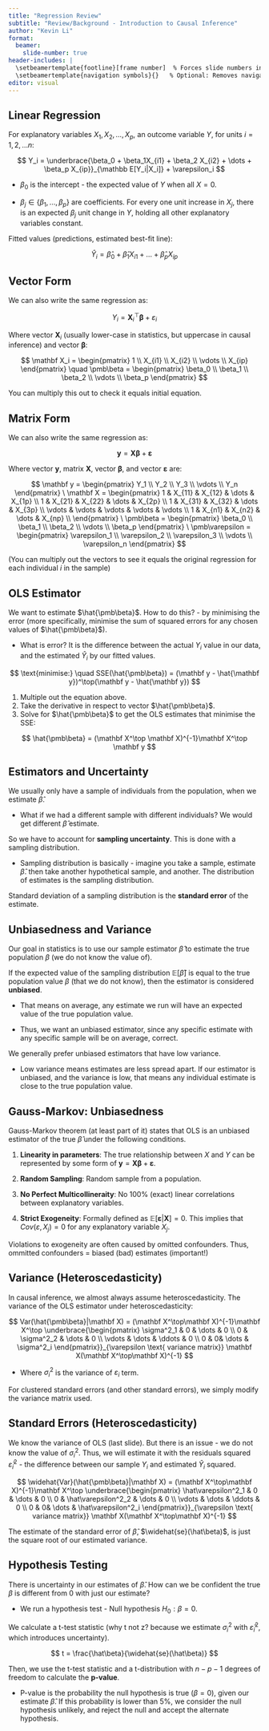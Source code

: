 ```yaml
---
title: "Regression Review"
subtitle: "Review/Background - Introduction to Causal Inference"
author: "Kevin Li"
format:
  beamer:
    slide-number: true
header-includes: |
  \setbeamertemplate{footline}[frame number]  % Forces slide numbers in footline
  \setbeamertemplate{navigation symbols}{}   % Optional: Removes navigation symbols
editor: visual
---
```


## Linear Regression

For explanatory variables $X_1, X_2, \dots, X_p$, an outcome variable $Y$, for units $i = 1, 2, \dots n$:

$$
Y_i = \underbrace{\beta_0 + \beta_1X_{i1} + \beta_2 X_{i2} + \dots + \beta_p X_{ip}}_{\mathbb E[Y_i|X_i]} + \varepsilon_i
$$

-   $\beta_0$ is the intercept - the expected value of $Y$ when all $X=0$.

-   $\beta_j \in \{\beta_1, \dots, \beta_p\}$ are coefficients. For every one unit increase in $X_j$, there is an expected $\beta_j$ unit change in $Y$, holding all other explanatory variables constant.

Fitted values (predictions, estimated best-fit line):

$$
\hat Y_i  = \hat\beta_0 + \hat\beta_1X_{i1} + \dots + \hat\beta_p X_{ip}
$$

## Vector Form

We can also write the same regression as:

$$
Y_i = \mathbf X_i^\top \pmb\beta + \varepsilon_i
$$

Where vector $\mathbf X_i$ (usually lower-case in statistics, but uppercase in causal inference) and vector $\pmb\beta$:

$$
\mathbf X_i = \begin{pmatrix}
1 \\
X_{i1} \\
X_{i2} \\
\vdots \\
X_{ip}
\end{pmatrix} \quad
\pmb\beta = \begin{pmatrix}
\beta_0 \\
\beta_1 \\
\beta_2 \\
\vdots \\
\beta_p
\end{pmatrix}
$$

You can multiply this out to check it equals initial equation.

## Matrix Form

We can also write the same regression as:

$$
\mathbf y = \mathbf X \pmb\beta + \pmb\varepsilon
$$

Where vector $\mathbf y$, matrix $\mathbf X$, vector $\pmb\beta$, and vector $\pmb\varepsilon$ are:

$$
\mathbf y = \begin{pmatrix}
Y_1 \\
Y_2 \\
Y_3 \\
\vdots \\
Y_n
\end{pmatrix}
\ \mathbf X =  \begin{pmatrix}
1 & X_{11} & X_{12} & \dots & X_{1p} \\
1 & X_{21} & X_{22} & \dots & X_{2p} \\
1 & X_{31} & X_{32} & \dots & X_{3p} \\
\vdots & \vdots & \vdots & \vdots & \vdots \\
1 & X_{n1} & X_{n2} & \dots & X_{np} \\
\end{pmatrix}
\ \pmb\beta = \begin{pmatrix}
\beta_0 \\
\beta_1 \\
\beta_2 \\
\vdots \\
\beta_p
\end{pmatrix}
\ \pmb\varepsilon = \begin{pmatrix}
\varepsilon_1 \\
\varepsilon_2 \\
\varepsilon_3 \\
\vdots \\
\varepsilon_n
\end{pmatrix}
$$

(You can multiply out the vectors to see it equals the original regression for each individual $i$ in the sample)

## OLS Estimator

We want to estimate $\hat{\pmb\beta}$. How to do this? - by minimising the error (more specifically, minimise the sum of squared errors for any chosen values of $\hat{\pmb\beta}$).

-   What is error? It is the difference between the actual $Y_i$ value in our data, and the estimated $\hat Y_i$ by our fitted values.

$$
\text{minimise:} \quad SSE(\hat{\pmb\beta}) = (\mathbf y - \hat{\mathbf y})^\top(\mathbf y - \hat{\mathbf y})
$$

1.  Multiple out the equation above.
2.  Take the derivative in respect to vector $\hat{\pmb\beta}$.
3.  Solve for $\hat{\pmb\beta}$ to get the OLS estimates that minimise the SSE:

$$
\hat{\pmb\beta} = (\mathbf X^\top \mathbf X)^{-1}\mathbf X^\top \mathbf y
$$

## Estimators and Uncertainty

We usually only have a sample of individuals from the population, when we estimate $\hat\beta$.

-   What if we had a different sample with different individuals? We would get different $\hat\beta$ estimate.

So we have to account for **sampling uncertainty**. This is done with a sampling distribution.

-   Sampling distribution is basically - imagine you take a sample, estimate $\hat\beta$. then take another hypothetical sample, and another. The distribution of estimates is the sampling distribution.

Standard deviation of a sampling distribution is the **standard error** of the estimate.

## Unbiasedness and Variance

Our goal in statistics is to use our sample estimator $\hat\beta$ to estimate the true population $\beta$ (we do not know the value of).

If the expected value of the sampling distribution $\mathbb E[\hat\beta]$ is equal to the true population value $\beta$ (that we do not know), then the estimator is considered **unbiased**.

-   That means on average, any estimate we run will have an expected value of the true population value.

-   Thus, we want an unbiased estimator, since any specific estimate with any specific sample will be on average, correct.

We generally prefer unbiased estimators that have low variance.

-   Low variance means estimates are less spread apart. If our estimator is unbiased, and the variance is low, that means any individual estimate is close to the true population value.

## Gauss-Markov: Unbiasedness

Gauss-Markov theorem (at least part of it) states that OLS is an unbiased estimator of the true $\hat\beta$ under the following conditions.

1.  **Linearity in parameters**: The true relationship between $X$ and $Y$ can be represented by some form of $\mathbf y = \mathbf X \pmb\beta + \pmb\varepsilon$.

2.  **Random Sampling**: Random sample from a population.

3.  **No Perfect Multicollineraity**: No 100% (exact) linear correlations between explanatory variables.

4.  **Strict Exogeneity**: Formally defined as $\mathbb E[\pmb\varepsilon | \mathbf X] = 0$. This implies that $Cov(\varepsilon, X_j) = 0$ for any explanatory variable $X_j$.

Violations to exogeneity are often caused by omitted confounders. Thus, ommitted confounders = biased (bad) estimates (important!)

## Variance (Heteroscedasticity)

In causal inference, we almost always assume heteroscedasticity. The variance of the OLS estimator under heteroscedasticity:

$$
Var(\hat{\pmb\beta}|\mathbf X) = (\mathbf X^\top\mathbf X)^{-1}\mathbf X^\top
\underbrace{\begin{pmatrix}
\sigma^2_1 & 0 & \dots & 0 \\
0 & \sigma^2_2 & \dots & 0 \\
\vdots & \dots & \ddots & 0 \\
0 & 0& \dots & \sigma^2_i
\end{pmatrix}}_{\varepsilon \text{ variance matrix}}
\mathbf X(\mathbf X^\top\mathbf X)^{-1}
$$

-   Where $\sigma^2_i$ is the variance of $\varepsilon_i$ term.

For clustered standard errors (and other standard errors), we simply modify the variance matrix used.

## Standard Errors (Heteroscedasticity)

We know the variance of OLS (last slide). But there is an issue - we do not know the value of $\sigma^2_i$. Thus, we will estimate it with the residuals squared $\hat\varepsilon_i^2$ - the difference between our sample $Y_i$ and estimated $\hat Y_i$ squared.

$$
\widehat{Var}(\hat{\pmb\beta}|\mathbf X) = (\mathbf X^\top\mathbf X)^{-1}\mathbf X^\top
\underbrace{\begin{pmatrix}
\hat\varepsilon^2_1 & 0 & \dots & 0 \\
0 & \hat\varepsilon^2_2 & \dots & 0 \\
\vdots & \dots & \ddots & 0 \\
0 & 0& \dots & \hat\varepsilon^2_i
\end{pmatrix}}_{\varepsilon \text{ variance matrix}}
\mathbf X(\mathbf X^\top\mathbf X)^{-1}
$$

The estimate of the standard error of $\hat\beta$, $\widehat{se}(\hat\beta)$, is just the square root of our estimated variance.

## Hypothesis Testing

There is uncertainty in our estimates of $\hat\beta$. How can we be confident the true $\beta$ is different from 0 with just our estimate?

-   We run a hypothesis test - Null hypothesis $H_0: \beta = 0$.

We calculate a t-test statistic (why t not z? because we estimate $\sigma^2_i$ with $\hat\varepsilon_i^2$, which introduces uncertainty).

$$
t = \frac{\hat\beta}{\widehat{se}(\hat\beta)}
$$

Then, we use the t-test statistic and a t-distribution with $n-p-1$ degrees of freedom to calculate the **p-value**.

-   P-value is the probability the null hypothesis is true ($\beta =0$), given our estimate $\hat\beta$. If this probability is lower than 5%, we consider the null hypothesis unlikely, and reject the null and accept the alternate hypothesis.
